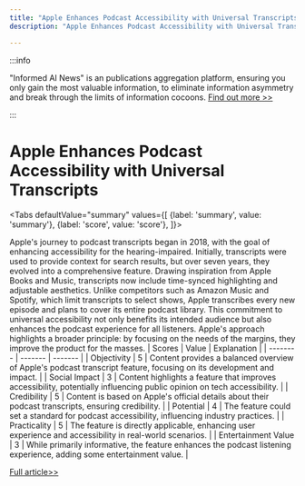 ```yaml
---
title: "Apple Enhances Podcast Accessibility with Universal Transcripts"
description: "Apple Enhances Podcast Accessibility with Universal Transcripts"

---
```



:::info

"Informed AI News" is an publications aggregation platform, ensuring you only gain the most valuable information, to eliminate information asymmetry and break through the limits of information cocoons.  [Find out more >>](/)

:::

# Apple Enhances Podcast Accessibility with Universal Transcripts


<Tabs
	defaultValue="summary"
	values={[
	{label: 'summary', value: 'summary'},
	{label: 'score', value: 'score'},
]}>
<TabItem value="summary">


Apple's journey to podcast transcripts began in 2018, with the goal of enhancing accessibility for the hearing-impaired. Initially, transcripts were used to provide context for search results, but over seven years, they evolved into a comprehensive feature. Drawing inspiration from Apple Books and Music, transcripts now include time-synced highlighting and adjustable aesthetics. Unlike competitors such as Amazon Music and Spotify, which limit transcripts to select shows, Apple transcribes every new episode and plans to cover its entire podcast library. This commitment to universal accessibility not only benefits its intended audience but also enhances the podcast experience for all listeners. Apple's approach highlights a broader principle: by focusing on the needs of the margins, they improve the product for the masses.
</TabItem>
<TabItem value="score">
	| Scores     | Value   | Explanation |
	| -------- | ------- | ------- |
	| Objectivity  | 5    | Content provides a balanced overview of Apple's podcast transcript feature, focusing on its development and impact.    |
	| Social Impact | 3     | Content highlights a feature that improves accessibility, potentially influencing public opinion on tech accessibility.    |
	| Credibility    | 5    | Content is based on Apple's official details about their podcast transcripts, ensuring credibility.    |
	| Potential    | 4    | The feature could set a standard for podcast accessibility, influencing industry practices.    |
	| Practicality    | 5    | The feature is directly applicable, enhancing user experience and accessibility in real-world scenarios.    |
	| Entertainment Value    | 3    | While primarily informative, the feature enhances the podcast listening experience, adding some entertainment value.    |
</TabItem>
</Tabs>

[Full article>>](https://appleinsider.com/articles/24/06/17/apple-details-how-the-apple-podcast-transcripts-came-to-be)
